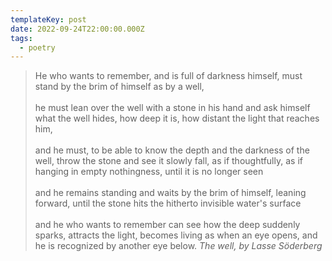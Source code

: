 ```yaml
---
templateKey: post
date: 2022-09-24T22:00:00.000Z
tags:
  - poetry
---
```

> He who wants to remember, and is full of darkness himself, must stand by the brim of himself as by a well,<br/><br/>
> he must lean over the well with a stone in his hand and ask himself what the well hides, how deep it is, how distant the light that reaches him,<br/><br/>
> and he must, to be able to know the depth and the darkness of the well, throw the stone and see it slowly fall, as if thoughtfully, as if hanging in empty nothingness, until it is no longer seen<br/><br/>
> and he remains standing and waits by the brim of himself, leaning forward, until the stone hits the hitherto invisible water's surface<br/><br/>
> and he who wants to remember can see how the deep suddenly sparks, attracts the light, becomes living as when an eye opens, and he is recognized by another eye below.
> <cite>The well, by Lasse Söderberg</cite>
